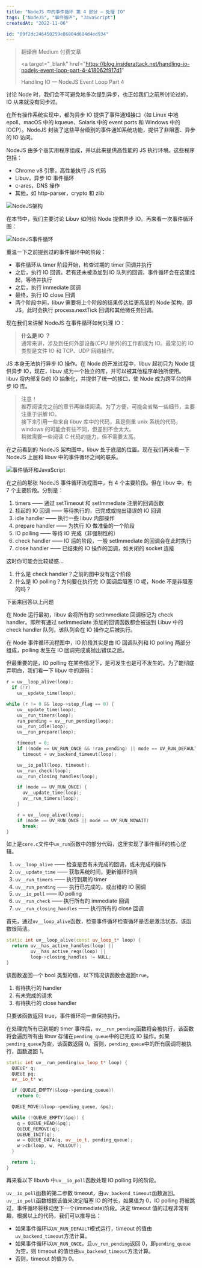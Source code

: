 ```yaml
---
title: "NodeJS 中的事件循环 第 4 部分 — 处理 IO"
tags: ["NodeJS", "事件循环", "JavaScript"]
createdAt: "2022-11-06"

id: "09f2dc246450259e86804d684d4ed934"
---
```



<blockquote variant="original-link">

翻译自 Medium 付费文章

<a
  target="_blank"
  href="https://blog.insiderattack.net/handling-io-nodejs-event-loop-part-4-418062f917d1"
>
  Handling IO — NodeJS Event Loop Part 4
</a>

</blockquote>


<Section title="异步 IO 阻塞太主流了">

讨论 Node 时，我们会不可避免地多次提到异步，也正如我们之前所讨论过的，IO 从来就没有同步过。

在所有操作系统实现中，都为异步 IO 提供了事件通知接口（如 Linux 中地 epoll、macOS 中的 kqueue、Solaris 中的 event ports 和 Windows 中的 IOCP）。NodeJS 封装了这些平台级别的事件通知系统功能，提供了非阻塞、异步的 IO 访问。

NodeJS 由多个高实用程序组成，并以此来提供高性能的 JS 执行环境。这些程序包括：

- Chrome v8 引擎，高性能执行 JS 代码
- Libuv，异步 IO 事件循环
- c-ares，DNS 操作
- 其他，如 http-parser，crypto 和 zlib

![NodeJS架构](../NodeJS中的事件循环1/nodejs-architecture.jpg)

在本节中，我们主要讨论 Libuv 如何给 Node 提供异步 IO。再来看一次事件循环图：

![NodeJS事件循环](../NodeJS中的事件循环1/nodejs-event-loop.jpg)

重温一下之前提到过的事件循环中的阶段：

- 事件循环从 timer 阶段开始，检查过期的 timer 回调并执行
- 之后，执行 IO 回调。若有还未被添加到 IO 队列的回调，事件循环会在这里挂起，等待并执行
- 之后，执行 immediate 回调
- 最终，执行 IO close 回调
- 两个阶段中间，libuv 需要将上个阶段的结果传达给更高层的 Node 架构，即 JS。此时会执行 process.nextTick 回调和其他微任务回调。

现在我们来讲解 NodeJS 在事件循环如何处理 IO：

> **什么是 IO ？**  
> 通常来讲，涉及到任何外部设备(CPU 除外)的工作都成为 IO。最常见的 IO 类型是文件 IO 和 TCP、UDP 网络操作。

</Section>


<Section title="libuv 和 NodeJS IO">

JS 本身无法执行异步 IO 操作。在 Node 的开发过程中，libuv 起初只为 Node 提供异步 IO，现在，libuv 成为一个独立的库，并可以被其他程序单独所使用。libuv 将内部复杂的 IO 抽象化，并提供了统一的接口，使 Node 成为跨平台的异步 IO 库。

> 注意！  
> 推荐阅读完之前的章节再继续阅读。为了方便，可能会省略一些细节，主要注重于讲解 IO。  
> 接下来引用一些来自 libuv 库中的代码，且是侧重 unix 系统的代码，windows 的可能会有些不同，但差别不会太大。  
> 稍微需要一些阅读 C 代码的能力，但不需要太高。

在之前看到的 NodeJS 架构图中，libuv 处于底层的位置。现在我们再来看一下 NodeJS 上层和 libuv 中的事件循环之间的联系。

![事件循环和JavaScript](./event-loop-and-javascript.jpg)

在之前的那张 NodeJS 事件循环流程图中，有 4 个主要阶段。但在 libuv 中，有 7 个主要阶段。分别是：

1. timers —— 通过 setTimeout 和 setImmediate 注册的回调函数
2. 挂起的 IO 回调 —— 等待执行的，已完成或抛出错误的 IO 回调
3. idle handler —— 执行一些 libuv 内部操作
4. prepare handler —— 为执行 IO 做准备的一个阶段
5. IO polling —— 等待 IO 完成（非强制性的）
6. check handler —— IO 后的阶段，一般 setImmediate 的回调会在此时执行
7. close handler —— 已结束的 IO 操作的回调，如关闭的 socket 连接

这时你可能会比较疑惑…

1. 什么是 check handler？之前的图中没有这个阶段
2. 什么是 IO polling？为何要在执行完 IO 回调后阻塞 IO 呢，Node 不是非阻塞的吗？

下面来回答以上问题

</Section>


<Section title="Check Handler">

在 Node 运行最初，libuv 会将所有的 setImmediate 回调标记为 check handler。即所有通过 setImmediate 添加的回调函数都会被送到 Libuv 中的 check handler 队列，该队列会在 IO 操作之后被执行。

</Section>


<Section title="IO polling">

在 Node 事件循环流程图中，IO 阶段其实是由 IO 回调队列和 IO polling 两部分组成，polling 发生在 IO 回调完成或抛出错误之后。

但最重要的是，IO polling 在某些情况下，是可发生也是可不发生的。为了能彻底弄明白，我们看一下 libuv 中的源码：

<CodeBlock>

```cpp
r = uv__loop_alive(loop);
  if (!r)
    uv__update_time(loop);

while (r != 0 && loop->stop_flag == 0) {
    uv__update_time(loop);
    uv__run_timers(loop);
    ran_pending = uv__run_pending(loop);
    uv__run_idle(loop);
    uv__run_prepare(loop);

    timeout = 0;
    if ((mode == UV_RUN_ONCE && !ran_pending) || mode == UV_RUN_DEFAULT)
      timeout = uv_backend_timeout(loop);

    uv__io_poll(loop, timeout);
    uv__run_check(loop);
    uv__run_closing_handles(loop);

    if (mode == UV_RUN_ONCE) {
      uv__update_time(loop);
      uv__run_timers(loop);
    }

    r = uv__loop_alive(loop);
    if (mode == UV_RUN_ONCE || mode == UV_RUN_NOWAIT)
      break;
}
```

</CodeBlock>

如上是`core.c`文件中`uv_run`函数中的部分代码，这里实现了事件循环的核心逻辑。

1. `uv__loop_alive` —— 检查是否有未完成的回调，或未完成的操作
2. `uv__update_time` —— 获取系统时间，更新循环时间
3. `uv__run_timers` —— 执行到期的 timer
4. `uv__run_pending` —— 执行已完成的，或出错的 IO 回调
5. `uv__io_poll` —— IO polling
6. `uv__run_check` —— 执行所有的 immediate 回调
7. `uv__run_closing_handles` —— 执行所有的 close 回调

首先，通过`uv__loop_alive`函数，检查事件循环检查循环是否是激活状态，该函数很简洁。

<CodeBlock>

```cpp
static int uv__loop_alive(const uv_loop_t* loop) {
  return uv__has_active_handles(loop) ||
         uv__has_active_reqs(loop) ||
         loop->closing_handles != NULL;
}
```

</CodeBlock>

该函数返回一个 bool 类型的值，以下情况该函数会返回`true`。

1. 有待执行的 handler
2. 有未完成的请求
3. 有待执行的 close handler

只要该函数返回 true，事件循环将一直保持执行。

在处理完所有已到期的 timer 事件后，`uv__run_pending`函数将会被执行，该函数将会遍历所有由 libuv 存储在`pending_queue`中的已完成 IO 操作。如果`pending_queue`为空，该函数返回 0。否则，`pending_queue`中的所有回调将被执行，函数返回 1。

<CodeBlock>

```cpp
static int uv__run_pending(uv_loop_t* loop) {
  QUEUE* q;
  QUEUE pq;
  uv__io_t* w;

  if (QUEUE_EMPTY(&loop->pending_queue))
    return 0;

  QUEUE_MOVE(&loop->pending_queue, &pq);

  while (!QUEUE_EMPTY(&pq)) {
    q = QUEUE_HEAD(&pq);
    QUEUE_REMOVE(q);
    QUEUE_INIT(q);
    w = QUEUE_DATA(q, uv__io_t, pending_queue);
    w->cb(loop, w, POLLOUT);
  }

  return 1;
}
```

</CodeBlock>

再来看以下 libuvb 中`uv__io_poll`函数处理 IO polling 时的阶段。

`uv__io_poll`函数的第二参数 timeout，由`uv_backend_timeout`函数返回。`uv__io_poll`函数根据该值来决定阻塞 IO 的时长，如果值为 0，IO polling 将被跳过，事件循环将移动至下一个(immediate)阶段。决定 timeout 值的过程非常有趣，根据以上的代码，我们可以推导出：

- 如果事件循环以`UV_RUN_DEFAULT`模式运行，timeout 的值由`uv_backend_timeout`方法计算。
- 如果事件循环以`UV_RUN_ONCE`，且`uv_run_pending`返回 0，即`pending_queue`为空，则 timeout 的值也由`uv_backend_timeout`方法计算。
- 否则，timeout 的值为 0。

</Section>
